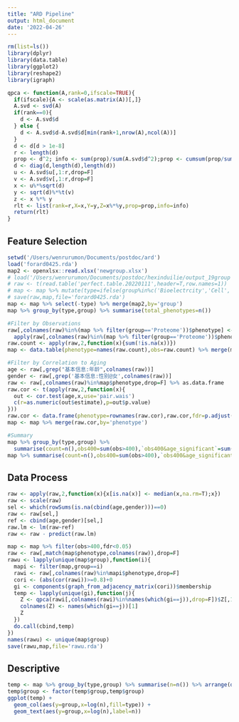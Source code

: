 ```yaml
---
title: "ARD Pipeline"
output: html_document
date: '2022-04-26'
---
```


```r
rm(list=ls())
library(dplyr)
library(data.table)
library(ggplot2)
library(reshape2)
library(igraph)

qpca <- function(A,rank=0,ifscale=TRUE){
  if(ifscale){A <- scale(as.matrix(A))[,]}
  A.svd <- svd(A)
  if(rank==0){
    d <- A.svd$d
  } else {
    d <- A.svd$d-A.svd$d[min(rank+1,nrow(A),ncol(A))]
  }
  d <- d[d > 1e-8]
  r <- length(d)
  prop <- d^2; info <- sum(prop)/sum(A.svd$d^2);prop <- cumsum(prop/sum(prop))
  d <- diag(d,length(d),length(d))
  u <- A.svd$u[,1:r,drop=F]
  v <- A.svd$v[,1:r,drop=F]
  x <- u%*%sqrt(d)
  y <- sqrt(d)%*%t(v)
  z <- x %*% y
  rlt <- list(rank=r,X=x,Y=y,Z=x%*%y,prop=prop,info=info)
  return(rlt)
}

```

## Feature Selection

```r

setwd('/Users/wenrurumon/Documents/postdoc/ard')
load('forard0425.rda')
map2 <- openxlsx::read.xlsx('newgroup.xlsx')
# load('/Users/wenrurumon/Documents/postdoc/hexinduilie/output_19group')
# raw <- t(read.table('perfect.table.20220111',header=T,row.names=1))
# map <- map %>% mutate(type=ifelse(group%in%c('Bioelectrcity','Cell','Proteome','RNA'),'Micro','Macro'))
# save(raw,map,file='forard0425.rda')
map <- map %>% select(-type) %>% merge(map2,by='group')
map %>% group_by(type,group) %>% summarise(total_phenotypes=n())

#Filter by Observations
raw[,colnames(raw)%in%(map %>% filter(group=='Proteome'))$phenotype] <- 
  apply(raw[,colnames(raw)%in%(map %>% filter(group=='Proteome'))$phenotype],2,function(x){ifelse(is.na(x),0,x)})
raw.count <- apply(raw,2,function(x){sum(!is.na(x))})
map <- data.table(phenotype=names(raw.count),obs=raw.count) %>% merge(map %>% select(phenotype,group,type),by='phenotype')

#Filter by Correlation to Aging
age <- raw[,grep("基本信息:年龄",colnames(raw))]
gender <- raw[,grep('基本信息:性别@女',colnames(raw))]
raw <- raw[,colnames(raw)%in%map$phenotype,drop=F] %>% as.data.frame
raw.cor <- t(apply(raw,2,function(x){
  out <- cor.test(age,x,use='pair.wais')
  c(r=as.numeric(out$estimate),p=out$p.value)
}))
raw.cor <- data.frame(phenotype=rownames(raw.cor),raw.cor,fdr=p.adjust(raw.cor[,2],method='fdr'))
map <- map %>% merge(raw.cor,by='phenotype')

#Summary
map %>% group_by(type,group) %>% 
  summarise(count=n(),obs400=sum(obs>400),`obs400&age_significant`=sum((obs>400)*(fdr<0.05)))
map %>% summarise(count=n(),obs400=sum(obs>400),`obs400&age_significant`=sum((obs>400)*(fdr<0.05)))

```

## Data Process

```r

raw <- apply(raw,2,function(x){x[is.na(x)] <- median(x,na.rm=T);x})
raw <- scale(raw)
sel <- which(rowSums(is.na(cbind(age,gender)))==0)
raw <- raw[sel,]
ref <- cbind(age,gender)[sel,]
raw.lm <- lm(raw~ref)
raw <- raw - predict(raw.lm)

map <- map %>% filter(obs>400,fdr<0.05)
raw <- raw[,match(map$phenotype,colnames(raw)),drop=F]
rawu <- lapply(unique(map$group),function(i){
  mapi <- filter(map,group==i)
  rawi <- raw[,colnames(raw)%in%mapi$phenotype,drop=F]
  cori <- (abs(cor(rawi))>=0.8)+0
  gi <- components(graph_from_adjacency_matrix(cori))$membership
  temp <- lapply(unique(gi),function(j){
    Z <- qpca(rawi[,colnames(rawi)%in%names(which(gi==j)),drop=F])$Z[,1,drop=F]
    colnames(Z) <- names(which(gi==j))[1]
    Z
  })
  do.call(cbind,temp)
})
names(rawu) <- unique(map$group)
save(rawu,map,file='rawu.rda')

```

## Descriptive

```r

temp <- map %>% group_by(type,group) %>% summarise(n=n()) %>% arrange(desc(type),desc(n))
temp$group <- factor(temp$group,temp$group)
ggplot(temp) + 
  geom_col(aes(y=group,x=log(n),fill=type)) +
  geom_text(aes(y=group,x=log(n),label=n))

```
